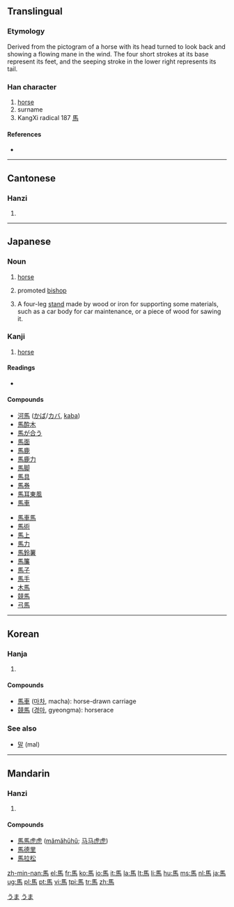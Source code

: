{{see|马}}
==Translingual==
{{Han stroke|[http://www.edu.tw/EDU_WEB/EDU_MGT/MANDR/EDU6300001/allbook/bishuen/p203b.htm?open]}}

===Etymology===
Derived from the pictogram of a horse with its head turned to look back and showing a flowing mane in the wind. The four short strokes at its base represent its feet, and the seeping stroke in the lower right represents its tail.

===Han character===
{{Han char|rn=187|rad=馬|as=00|sn=10|four=7132<sub>7</sub>|canj=尸手尸火 (SQSF)}}

# [[horse]]
# surname
# KangXi radical 187 [[Index:Chinese radical/馬|馬]]

====References====
* {{Han ref|kx=1433.010|dkj=44572|dj=1956.340|hdz=74539.010|uh=99AC|ud=39340|bh=B0A8|bd=45224}}

----

==Cantonese==

===Hanzi===
{{yue-hanzi|jyut=maa5|y=ma5}}

# {{defn|Cantonese}}

----

==Japanese==
{{stroke order|strokes=10|type=jbw}}

===Noun===
{{ja-noun|k|hira=うま|rom=uma}}

# [[horse]]
# {{shogi|lang=ja|skey=うま}} promoted [[bishop]]
# A four-leg [[stand]] made by wood or iron for supporting some materials, such as a car body for car maintenance, or a piece of wood for sawing it.

===Kanji===
{{ja-kanji|grade=2|rs=馬00}}

# [[horse]]

====Readings====
* {{ja-readings|on=[[ば]] (ba), [[め]] (me), [[ま]] (ma)|kun=[[うま]] (uma)}}

====Compounds====
{{top2}}
* [[河馬]] ([[かば]]/[[カバ]], [[kaba]])
* [[馬酔木]]
* [[馬が合う]]
* [[馬面]]
* [[馬鹿]]
* [[馬鹿力]]
* [[馬脚]]
* [[馬具]]
* [[馬券]]
* [[馬耳東風]]
* [[馬車]]
{{mid2}}
* [[馬車馬]]
* [[馬術]]
* [[馬上]]
* [[馬力]]
* [[馬鈴薯]]
* [[馬簾]]
* [[馬子]]
* [[馬手]]
* [[木馬]]
* [[競馬]]
* [[弓馬]]
{{bottom}}

[[Category:1000 Japanese basic words|うま]]
[[Category:ja:Horses| ]]
[[Category:ja:Mammals|うま]]

----

==Korean==

===Hanja===
{{ko-hanja|hangeul=[[마]]|eumhun=[[말]], [[성]]|rv=ma|mr=ma|y=ma}}

# {{defn|Korean}}

====Compounds====
* [[馬車]] ([[마차]], macha): horse-drawn carriage
* [[競馬]] ([[경마]], gyeongma): horserace

===See also===
* [[말]] (mal)

----

==Mandarin==

===Hanzi===
{{cmn-hanzi|sim=马|pin=[[mǎ]] ([[ma3]])|wg=ma<sup>3</sup>}}

# {{defn|Mandarin}}

====Compounds====
* [[馬馬虎虎]] ([[mǎmǎhǔhǔ]]; [[马马虎虎]])
* [[馬德里]]
* [[馬拉松]]

[[zh-min-nan:馬]]
[[el:馬]]
[[fr:馬]]
[[ko:馬]]
[[io:馬]]
[[it:馬]]
[[la:馬]]
[[lt:馬]]
[[li:馬]]
[[hu:馬]]
[[ms:馬]]
[[nl:馬]]
[[ja:馬]]
[[ug:馬]]
[[pl:馬]]
[[pt:馬]]
[[vi:馬]]
[[tpi:馬]]
[[tr:馬]]
[[zh:馬]]